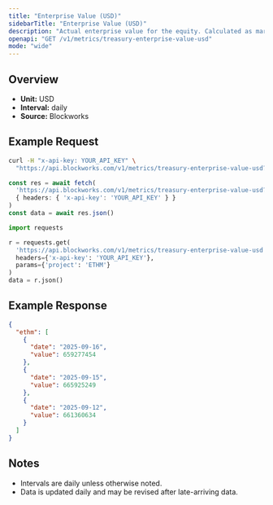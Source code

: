 ```yaml
---
title: "Enterprise Value (USD)"
sidebarTitle: "Enterprise Value (USD)"
description: "Actual enterprise value for the equity. Calculated as market cap - liabilities + assets"
openapi: "GET /v1/metrics/treasury-enterprise-value-usd"
mode: "wide"
---
```


## Overview

- **Unit:** USD
- **Interval:** daily
- **Source:** Blockworks

## Example Request

<CodeGroup>

```bash cURL
curl -H "x-api-key: YOUR_API_KEY" \
  "https://api.blockworks.com/v1/metrics/treasury-enterprise-value-usd?project=ETHM"
```

```typescript TypeScript
const res = await fetch(
  'https://api.blockworks.com/v1/metrics/treasury-enterprise-value-usd?project=ETHM',
  { headers: { 'x-api-key': 'YOUR_API_KEY' } }
)
const data = await res.json()
```

```python Python
import requests

r = requests.get(
  'https://api.blockworks.com/v1/metrics/treasury-enterprise-value-usd',
  headers={'x-api-key': 'YOUR_API_KEY'},
  params={'project': 'ETHM'}
)
data = r.json()
```

</CodeGroup>

## Example Response

```json
{
  "ethm": [
    {
      "date": "2025-09-16",
      "value": 659277454
    },
    {
      "date": "2025-09-15",
      "value": 665925249
    },
    {
      "date": "2025-09-12",
      "value": 661360634
    }
  ]
}
```

## Notes
- Intervals are daily unless otherwise noted.
- Data is updated daily and may be revised after late-arriving data.